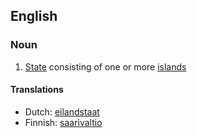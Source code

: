 ==English==

===Noun===
{{en-noun|sg=[[island]] [[state]]}}

# [[State]] consisting of one or more [[island]]s

====Translations====
* Dutch: [[eilandstaat]]
* Finnish: [[saarivaltio]]